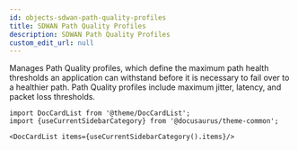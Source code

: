 ```yaml
---
id: objects-sdwan-path-quality-profiles
title: SDWAN Path Quality Profiles
description: SDWAN Path Quality Profiles
custom_edit_url: null
---
```




Manages Path Quality profiles, which define the maximum path health thresholds an application can withstand before it is necessary to fail
over to a healthier path. Path Quality profiles include maximum jitter, latency, and packet loss thresholds.




```mdx-code-block
import DocCardList from '@theme/DocCardList';
import {useCurrentSidebarCategory} from '@docusaurus/theme-common';

<DocCardList items={useCurrentSidebarCategory().items}/>
```
      